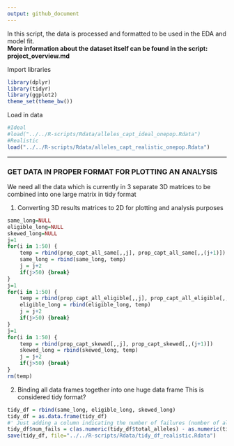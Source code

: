 ```yaml
---
output: github_document
---
```


In this script, the data is processed and formatted to be used in the EDA and model fit.  
**More information about the dataset itself can be found in the script: project_overview.md**

Import libraries 
```r
library(dplyr)
library(tidyr)
library(ggplot2)
theme_set(theme_bw())
```

Load in data
```r
#Ideal
#load("../../R-scripts/Rdata/alleles_capt_ideal_onepop.Rdata")
#Realistic
load("../../R-scripts/Rdata/alleles_capt_realistic_onepop.Rdata")
```
***

### GET DATA IN PROPER FORMAT FOR PLOTTING AN ANALYSIS
We need all the data which is currently in 3 separate 3D matrices to be combined into one large matrix in tidy format

1. Converting 3D results matrices to 2D for plotting and analysis purposes
```r
same_long=NULL
eligible_long=NULL
skewed_long=NULL
j=1
for(i in 1:50) {
    temp = rbind(prop_capt_all_same[,,j], prop_capt_all_same[,,(j+1)])
    same_long = rbind(same_long, temp)
    j = j+2
    if(j>50) {break}
}
j=1
for(i in 1:50) {
    temp = rbind(prop_capt_all_eligible[,,j], prop_capt_all_eligible[,,(j+1)])
    eligible_long = rbind(eligible_long, temp)
    j = j+2
    if(j>50) {break}
}
j=1
for(i in 1:50) {
    temp = rbind(prop_capt_skewed[,,j], prop_capt_skewed[,,(j+1)])
    skewed_long = rbind(skewed_long, temp)
    j = j+2
    if(j>50) {break}
}
rm(temp)
```
2. Binding all data frames together into one huge data frame 
This is considered tidy format? 
```r
tidy_df = rbind(same_long, eligible_long, skewed_long)
tidy_df = as.data.frame(tidy_df)
#' Just adding a column indicating the number of failures (number of alleles not captured) for binomial data
tidy_df$num_fails = c(as.numeric(tidy_df$total_alleles) - as.numeric(tidy_df$num_capt))
save(tidy_df, file="../../R-scripts/Rdata/tidy_df_realistic.Rdata")
```
